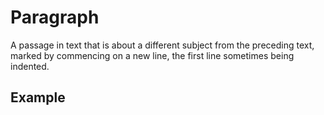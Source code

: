 
# Paragraph
A passage in text that is about a different subject from the preceding text, marked by commencing on a new line, the first line sometimes being indented.

## Example

<Canvas withToolbar>
  <Story id="components-atoms-typography-paragraph--paragraph" />
</Canvas>
